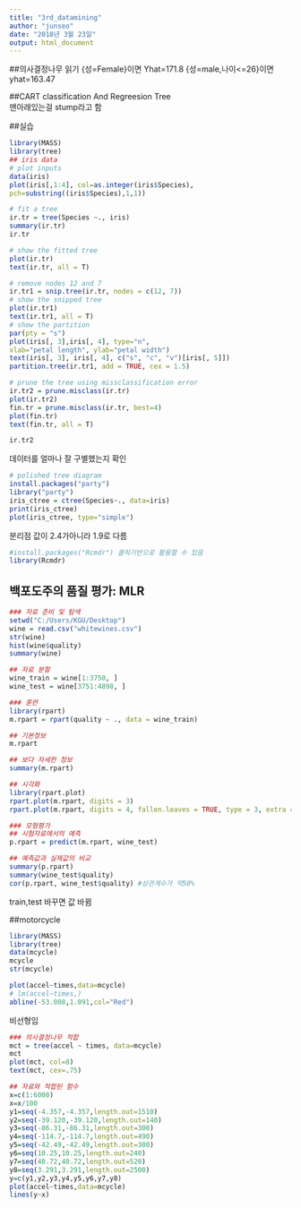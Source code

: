 ---
title: "3rd_datamining"
author: "junseo"
date: "2018년 3월 23일"
output: html_document
---
##의사결정나무 읽기
{성=Female}이면 Yhat=171.8 {성=male,나이<=26}이면 yhat=163.47  
  

##CART
classification And Regreesion Tree  
맨아래있는걸 stump라고 함    
  

##실습
```{r}
library(MASS)
library(tree)
## iris data
# plot inputs
data(iris)
plot(iris[,1:4], col=as.integer(iris$Species),
pch=substring((iris$Species),1,1))

# fit a tree
ir.tr = tree(Species ~., iris)
summary(ir.tr)
ir.tr

# show the fitted tree
plot(ir.tr)
text(ir.tr, all = T)

# remove nodes 12 and 7
ir.tr1 = snip.tree(ir.tr, nodes = c(12, 7))
# show the snipped tree
plot(ir.tr1)
text(ir.tr1, all = T)
# show the partition 
par(pty = "s")
plot(iris[, 3],iris[, 4], type="n",
xlab="petal length", ylab="petal width")
text(iris[, 3], iris[, 4], c("s", "c", "v")[iris[, 5]])
partition.tree(ir.tr1, add = TRUE, cex = 1.5)
```
  
    
```{r}
# prune the tree using missclassification error
ir.tr2 = prune.misclass(ir.tr)
plot(ir.tr2)
fin.tr = prune.misclass(ir.tr, best=4)
plot(fin.tr)
text(fin.tr, all = T)

ir.tr2

```
데이터를 얼마나 잘 구별했는지 확인  
  
```{r}
# polished tree diagram
install.packages("party")
library("party")
iris_ctree = ctree(Species~., data=iris)
print(iris_ctree)
plot(iris_ctree, type="simple")
```
분리점 값이 2.4가아니라 1.9로 다름  
  
```{r}
#install.packages("Rcmdr") 클릭기반으로 활용할 수 있음
library(Rcmdr)
```
  
    
## 백포도주의 품질 평가: MLR
```{r}
### 자료 준비 및 탐색
setwd("C:/Users/KGU/Desktop")
wine = read.csv("whitewines.csv")
str(wine)
hist(wine$quality)
summary(wine)

## 자료 분할
wine_train = wine[1:3750, ]
wine_test = wine[3751:4898, ]
```
  
  
```{r}
### 훈련
library(rpart)
m.rpart = rpart(quality ~ ., data = wine_train)

## 기본정보
m.rpart

## 보다 자세한 정보
summary(m.rpart)

## 시각화
library(rpart.plot)
rpart.plot(m.rpart, digits = 3)
rpart.plot(m.rpart, digits = 4, fallen.leaves = TRUE, type = 3, extra = 101)

### 모형평가
## 시험자료에서의 예측
p.rpart = predict(m.rpart, wine_test)

## 예측값과 실제값의 비교
summary(p.rpart)
summary(wine_test$quality)
cor(p.rpart, wine_test$quality) #상관계수가 약50%

```
train,test 바꾸면 값 바뀜  
  
  
##motorcycle
```{r}
library(MASS)
library(tree)
data(mcycle)
mcycle
str(mcycle)

plot(accel~times,data=mcycle)
# lm(accel~times,)
abline(-53.008,1.091,col="Red")
```
비선형임  
  
```{r}
### 의사결정나무 적합
mct = tree(accel ~ times, data=mcycle)
mct
plot(mct, col=8)
text(mct, cex=.75) 
```
  
  
```{r}
## 자료와 적합된 함수
x=c(1:6000)
x=x/100
y1=seq(-4.357,-4.357,length.out=1510)
y2=seq(-39.120,-39.120,length.out=140)
y3=seq(-86.31,-86.31,length.out=300)
y4=seq(-114.7,-114.7,length.out=490)
y5=seq(-42.49,-42.49,length.out=300)
y6=seq(10.25,10.25,length.out=240)
y7=seq(40.72,40.72,length.out=520)
y8=seq(3.291,3.291,length.out=2500)
y=c(y1,y2,y3,y4,y5,y6,y7,y8)
plot(accel~times,data=mcycle)
lines(y~x)
```

